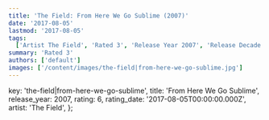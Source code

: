 ```yaml
---
title: 'The Field: From Here We Go Sublime (2007)'
date: '2017-08-05'
lastmod: '2017-08-05'
tags:
  ['Artist The Field', 'Rated 3', 'Release Year 2007', 'Release Decade 2000']
summary: 'Rated 3'
authors: ['default']
images: ['/content/images/the-field|from-here-we-go-sublime.jpg']
---
```


  key: 'the-field|from-here-we-go-sublime',
  title: 'From Here We Go Sublime',
  release_year: 2007,
  rating: 6,
  rating_date: '2017-08-05T00:00:00.000Z',
  artist: 'The Field',
};

<MusicRating data={data} />
